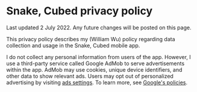 # Snake, Cubed privacy policy

Last updated 2 July 2022. Any future changes will be posted on this page.

This privacy policy describes my (William Wu) policy regarding data collection and usage in the Snake, Cubed mobile app.

I do not collect any personal information from users of the app. However, I use a third-party service called Google AdMob to serve advertisements within the app. AdMob may use cookies, unique device identifiers, and other data to show relevant ads. Users may opt out of personalized advertising by visiting [ads settings](https://www.google.com/settings/ads). To learn more, see [Google's policies](https://policies.google.com/technologies/partner-sites).
